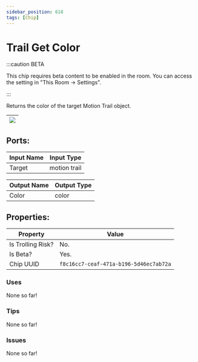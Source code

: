 ```yaml
---
sidebar_position: 618
tags: [Chip]
---
```


# Trail Get Color
:::caution BETA

This chip requires beta content to be enabled in the room. You can access the setting in "This Room -> Settings".

:::

Returns the color of the target Motion Trail object.

| ![](https://images-ext-2.discordapp.net/external/MPmIaQzlEPmgGWlgi-WxBBXt0Bjv_zWPkg1y1f_sy3s/https/www.recroomcircuits.com/image/circuit/absolute-value?width=206&height=108) |
|-----|

## Ports:

| Input Name | Input Type |
|-----------|-----------|
| Target | motion trail |

| Output Name | Output Type |
|-----------|-----------|
| Color | color |

## Properties:

| Property  | Value |
|-------------------|-----------|
| Is Trolling Risk? | No. |
| Is Beta? | Yes. |
| Chip UUID | `f8c16cc7-ceaf-471a-b196-5d46ec7ab72a` |

### Uses

None so far!

### Tips

None so far!

### Issues

None so far!